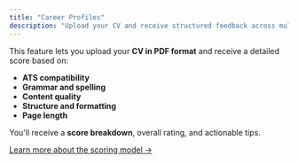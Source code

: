 ```yaml
---
title: "Career Profiles"
description: "Upload your CV and receive structured feedback across multiple scoring areas."
---
```


This feature lets you upload your **CV in PDF format** and receive a detailed score based on:

- **ATS compatibility**
- **Grammar and spelling**
- **Content quality**
- **Structure and formatting**
- **Page length**

You'll receive a **score breakdown**, overall rating, and actionable tips.

[Learn more about the scoring model →](/methodology/analyzing-cv)